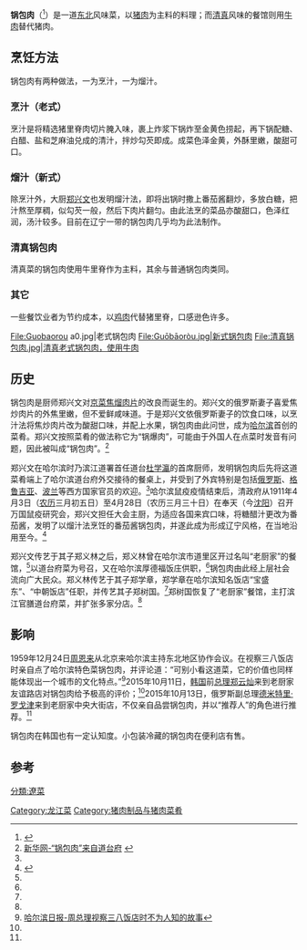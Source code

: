 {{中国菜}}
'''锅包肉'''（{{lang-en|Fried Pork in Scoop}}<ref>{{cite web|url=http://www.xinhuanet.com/english/2020-06/11/c_139132204.htm|title=A taste of China: "Fried Pork in Scoop"|publisher=Xinhua.net|date=2020-06-11|accessdate=2021-03-09|archive-date=2020-06-14|archive-url=https://web.archive.org/web/20200614045057/http://www.xinhuanet.com/english/2020-06/11/c_139132204.htm|dead-url=no}}</ref>）是一道[[中国东北地区|东北]]风味菜，以[[猪肉|猪肉]]为主料的料理；而[[清真|清真]]风味的餐馆则用[[牛肉|牛肉]]替代猪肉。

==烹饪方法==
锅包肉有两种做法，一为烹汁，一为熘汁。

=== 烹汁（老式） ===
烹汁是将精选猪里脊肉切片腌入味，裹上炸浆下锅炸至金黄色捞起，再下锅配糖、白醋、盐和芝麻油兑成的清汁，拌炒勾芡即成。成菜色泽金黄，外酥里嫩，酸甜可口。{{r|gbr}}

=== 熘汁（新式） ===
除烹汁外，大厨[[郑兴文|郑兴文]]也发明熘汁法，即将出锅时撒上番茄酱翻炒，多放白糖，把汁熬至厚稠，似勾芡一般，然后下肉片翻匀。由此法烹的菜品亦酸甜口，色泽红润，汤汁较多。目前在辽宁一带的锅包肉几乎均为此法制作。{{r|gbr}}

=== 清真锅包肉 ===
清真菜的锅包肉使用牛里脊作为主料，其余与普通锅包肉类同。{{r|李|page=24}}

=== 其它 ===
一些餐饮业者为节约成本，以[[鸡肉|鸡肉]]代替猪里脊，口感逊色许多。

<gallery>
File:Guobaorou a0.jpg|老式锅包肉
File:Guōbāoròu.jpg|新式锅包肉
File:清真锅包肉.jpg|清真老式锅包肉，使用牛肉
</gallery>

== 历史 ==
锅包肉是厨师郑兴文对[[京菜|京菜]][[焦熘肉片|焦熘肉片]]的改良而诞生的。郑兴文的俄罗斯妻子喜爱焦炒肉片的外焦里嫩，但不爱鲜咸味道。于是郑兴文依俄罗斯妻子的饮食口味，以烹汁法将焦炒肉片改为酸甜口味，并配上水果，锅包肉由此问世，成为[[哈尔滨|哈尔滨]]首创的菜肴。{{r|gbr}}郑兴文按照菜肴的做法称它为“锅爆肉”，可能由于外国人在点菜时发音有问题，因此被叫成“锅包肉”。<ref>[http://www.hlj.xinhuanet.com/khzx/2005-10/29/content_5463080.htm 新华网-“锅包肉”来自道台府] {{webarchive|url=https://web.archive.org/web/20160807002948/http://www.hlj.xinhuanet.com/khzx/2005-10/29/content_5463080.htm |date=2016-08-07 }}</ref>

郑兴文在哈尔滨时乃滨江道署首任道台[[杜学瀛|杜学瀛]]的首席厨师，发明锅包肉后先将这道菜肴端上了哈尔滨道台府外交接待的餐桌上，并受到了外宾特别是包括[[俄罗斯|俄罗斯]]、[[格鲁吉亚|格鲁吉亚]]、[[波兰|波兰]]等西方国家官员的欢迎。<ref name=gbr/>哈尔滨鼠疫疫情结束后，清政府从1911年4月3日（[[农历|农历]]三月初五日）至4月28日（农历三月三十日）在奉天（今[[沈阳|沈阳]]）召开万国鼠疫研究会，郑兴文担任大会主厨，为适应各国来宾口味，将糖醋汁更改为番茄酱，发明了以熘汁法烹饪的番茄酱锅包肉，并遂此成为形成辽宁风格，在当地沿用至今。<ref>{{Cite web |url=https://tv.sohu.com/20170724/n600070045.shtml |title=搜狐网-风物辽宁：来一道锅包肉 |accessdate=2018-01-25 |archive-date=2018-01-26 |archive-url=https://web.archive.org/web/20180126012729/https://tv.sohu.com/20170724/n600070045.shtml |dead-url=no }}</ref>

郑兴文传艺于其子郑义林之后，郑义林曾在哈尔滨市道里区开过名叫“老厨家”的餐馆，<ref name=gbr/>以道台府菜为号召，又在哈尔滨厚德福饭庄供职，<ref name=gbr/>锅包肉由此经上层社会流向广大民众。郑义林传艺于其子郑学章，郑学章在哈尔滨知名饭店“宝盛东”、“中朝饭店”任职，并传艺其子郑树国。<ref name=gbr/>郑树国恢复了“老厨家”餐馆，主打滨江官膳道台府菜，并扩张多家分店。<ref name=gbr/>

== 影响 ==
1959年12月24日[[周恩来|周恩来]]从北京来哈尔滨主持东北地区协作会议。在视察三八饭店时亲自点了哈尔滨特色菜锅包肉，并评论道：“可别小看这道菜，它的价值也同样能体现出一个城市的文化特点。”<ref>[http://www.harbindaily.com/201003/K2010030758DAB64EFAED1C9CCAE4A5E5E4E93012.html 哈尔滨日报-周总理视察三八饭店时不为人知的故事]{{dead link|date=2018年5月 |bot=InternetArchiveBot |fix-attempted=yes }}</ref>2015年10月11日，[[韩国|韩国]]前[[总理|总理]][[郑云灿|郑云灿]]来到老厨家友谊路店对锅包肉给予极高的评价；<ref name=gbr/>2015年10月13日，俄罗斯副总理[[德米特里·罗戈津|德米特里·罗戈津]]来到老厨家中央大街店，不仅亲自品尝锅包肉，并以“推荐人”的角色进行推荐。<ref name=gbr/>

锅包肉在韩国也有一定认知度。小包装冷藏的锅包肉在便利店有售。 {{r|财经}}

== 参考 ==
{{Reflist|refs=
<ref name=gbr>{{cite web|url=http://www.ccmapp.cn/news/detail?id=91f634df-115c-40f2-852a-51835dcd5605&categoryid=&categoryname=%E6%9C%80%E6%96%B0%E8%B5%84%E8%AE%AF|title=百年炒香一盘菜——听郑树国讲锅包肉的故事|language=Zh-hans|accessdate=2020年4月28日}}</ref>
<ref name=财经>{{Cite web|url=https://world.huanqiu.com/article/428six7BPb7|title=脱销！这种中餐，在韩国卖火了！有便利店一天几百份都被抢光...你可能也吃过|publisher=央视财经|date=2021-03-02|editor=张燕萍|via=环球网}}</ref>
<ref name=李>{{Cite book|title=家常清真菜|publisher=吉林科學技術出版社|author=李义哈|year=2014|isbn=9787538481747}}</ref>
}}

[[Category:龙江菜|Category:龙江菜]]
[[分類:遼菜|分類:遼菜]]
[[Category:猪肉制品与猪肉菜肴|Category:猪肉制品与猪肉菜肴]]